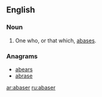 ==English==

===Noun===
{{en-noun}}

# One who, or that which, [[abase]]s.

===Anagrams===
* [[abears#English|abears]]
* [[abrase#English|abrase]]

[[ar:abaser]]
[[ru:abaser]]